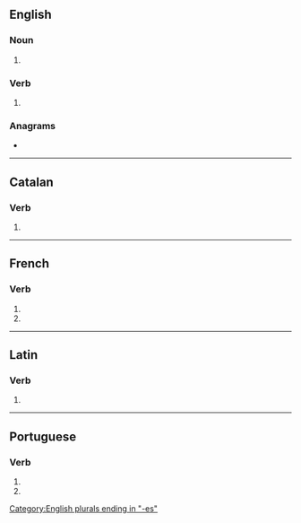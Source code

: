 {{also|cessés}}
==English==

===Noun===
{{head|en|noun plural form}}

# {{plural of|cess|lang=en}}

===Verb===
{{head|en|verb form}}

# {{en-third-person singular of|cess}}

===Anagrams===
* {{anagrams|en|a=ceesss|secess}}

[[Category:English plurals ending in "-es"]]

----

==Catalan==

===Verb===
{{head|ca|verb form}}

# {{ca-verb form of|p=2|n=sg|t=pres|m=ind|cessar}}

----

==French==

===Verb===
{{head|fr|verb form}}

# {{inflection of|cesser||2|s|pres|indc|lang=fr}}
# {{inflection of|cesser||2|s|pres|subj|lang=fr}}

----

==Latin==

===Verb===
{{la-verb-form|cessēs}}

# {{inflection of|cessō||2|s|pres|actv|subj|lang=la}}

----

==Portuguese==

===Verb===
{{head|pt|verb form}}

# {{pt-verb form of|cessar|ar|subjunctive|present|singular|second}}
# {{pt-verb form of|cessar|ar|imperative|negative|singular|second}}